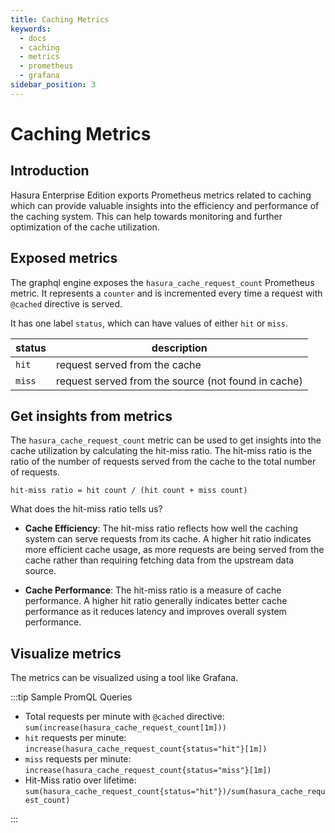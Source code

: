 ```yaml
---
title: Caching Metrics
keywords:
  - docs
  - caching
  - metrics
  - prometheus
  - grafana
sidebar_position: 3
---
```



# Caching Metrics

<ProductBadge self />

## Introduction

Hasura Enterprise Edition exports Prometheus metrics related to caching which
can provide valuable insights into the efficiency and performance of the caching system.
This can help towards monitoring and further optimization of the cache utilization.

## Exposed metrics

The graphql engine exposes the `hasura_cache_request_count` Prometheus metric.
It represents a `counter` and is incremented every time a request with `@cached` directive is served.


It has one label `status`, which can have values of either `hit` or `miss`.

| status    | description       |
|-----------|-------------------|
| `hit`     | request served from the cache |
| `miss`    | request served from the source (not found in cache) |


## Get insights from metrics

The `hasura_cache_request_count` metric can be used to get insights into the cache utilization by calculating the hit-miss ratio.
The hit-miss ratio is the ratio of the number of requests served from the cache to the total number of requests.

```
hit-miss ratio = hit count / (hit count + miss count)
```

What does the hit-miss ratio tells us?

- **Cache Efficiency**: The hit-miss ratio reflects how well the caching system can serve requests from its cache. A higher hit ratio indicates more efficient cache usage, as more requests are being served from the cache rather than requiring fetching data from the upstream data source.

- **Cache Performance**: The hit-miss ratio is a measure of cache performance. A higher hit ratio generally indicates better cache performance as it reduces latency and improves overall system performance.

## Visualize metrics

The metrics can be visualized using a tool like Grafana.

<Thumbnail
  src="/img/metrics/cache-metrics-grafana.png"
  alt="Cache Metrics Grafana Dashboard"
/>

:::tip Sample PromQL Queries

- Total requests per minute with `@cached` directive: `sum(increase(hasura_cache_request_count[1m]))`
- `hit` requests per minute: `increase(hasura_cache_request_count{status="hit"}[1m])`
- `miss` requests per minute: `increase(hasura_cache_request_count{status="miss"}[1m])`
- Hit-Miss ratio over lifetime: `sum(hasura_cache_request_count{status="hit"})/sum(hasura_cache_request_count)`

:::
